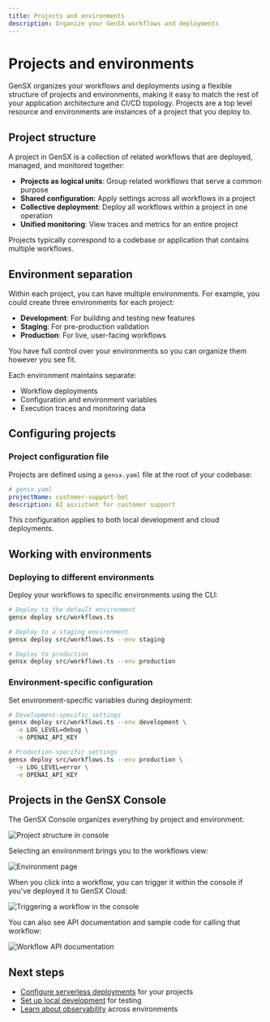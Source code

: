```yaml
---
title: Projects and environments
description: Organize your GenSX workflows and deployments
---
```


# Projects and environments

GenSX organizes your workflows and deployments using a flexible structure of projects and environments, making it easy to match the rest of your application architecture and CI/CD topology. Projects are a top level resource and environments are instances of a project that you deploy to.

## Project structure

A project in GenSX is a collection of related workflows that are deployed, managed, and monitored together:

- **Projects as logical units**: Group related workflows that serve a common purpose
- **Shared configuration**: Apply settings across all workflows in a project
- **Collective deployment**: Deploy all workflows within a project in one operation
- **Unified monitoring**: View traces and metrics for an entire project

Projects typically correspond to a codebase or application that contains multiple workflows.

## Environment separation

Within each project, you can have multiple environments. For example, you could create three environments for each project:

- **Development**: For building and testing new features
- **Staging**: For pre-production validation
- **Production**: For live, user-facing workflows

You have full control over your environments so you can organize them however you see fit.

Each environment maintains separate:

- Workflow deployments
- Configuration and environment variables
- Execution traces and monitoring data

## Configuring projects

### Project configuration file

Projects are defined using a `gensx.yaml` file at the root of your codebase:

```yaml
# gensx.yaml
projectName: customer-support-bot
description: AI assistant for customer support
```

This configuration applies to both local development and cloud deployments.

## Working with environments

### Deploying to different environments

Deploy your workflows to specific environments using the CLI:

```bash
# Deploy to the default environment
gensx deploy src/workflows.ts

# Deploy to a staging environment
gensx deploy src/workflows.ts --env staging

# Deploy to production
gensx deploy src/workflows.ts --env production
```

### Environment-specific configuration

Set environment-specific variables during deployment:

```bash
# Development-specific settings
gensx deploy src/workflows.ts --env development \
  -e LOG_LEVEL=debug \
  -e OPENAI_API_KEY

# Production-specific settings
gensx deploy src/workflows.ts --env production \
  -e LOG_LEVEL=error \
  -e OPENAI_API_KEY
```

## Projects in the GenSX Console

The GenSX Console organizes everything by project and environment:

![Project structure in console](/cloud/project-structure.png)

Selecting an environment brings you to the workflows view:

![Environment page](/cloud/console-workflows.png)

When you click into a workflow, you can trigger it within the console if you've deployed it to GenSX Cloud:

![Triggering a workflow in the console](/cloud/console-playground.png)

You can also see API documentation and sample code for calling that workflow:

![Workflow API documentation](/cloud/console-workflow-docs.png)

## Next steps

- [Configure serverless deployments](/docs/cloud/serverless-deployments) for your projects
- [Set up local development](/docs/cloud/local-development) for testing
- [Learn about observability](/docs/cloud/observability) across environments
